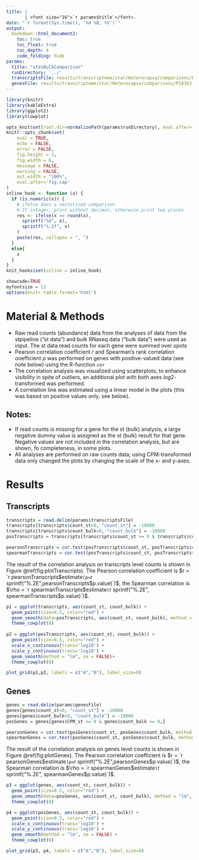 ```yaml
---
title: | 
       | <font size="16">`r params$title`</font>.
date: "`r format(Sys.time(), '%d %B, %Y')`"
output: 
  bookdown::html_document2:
    toc: true
    toc_float: true
    toc_depth: 4
    code_folding: hide
params:
  title: "stVsBulkComparison"
  runDirectory: '../'
  transcriptsFile: results/transcriptome/star/Heterocapsa/comparisons/P18363_103.mRNA.transcripts.stAndBulkAbundance.tsv
  genesFile: results/transcriptome/star/Heterocapsa/comparisons/P18363_103.mRNA.genes.stAndBulkAbundance.tsv
---
```


```r
library(knitr)
library(kableExtra)
library(ggplot2)
library(cowplot)

opts_knit$set(root.dir=normalizePath(params$runDirectory), eval.after='fig.cap') # needed to get working dir right
knitr::opts_chunk$set(
	eval = TRUE,
	echo = FALSE,
	error = FALSE,
	fig.height = 3,
	fig.width = 6,
	message = FALSE,
	warning = FALSE,
	out.width = "100%",
	eval.after='fig.cap'
)
inline_hook <- function (x) {
  if (is.numeric(x)) {
    # ifelse does a vectorized comparison
    # If integer, print without decimal; otherwise print two places
    res <- ifelse(x == round(x),
      sprintf("%d", x),
      sprintf("%.2f", x)
    )
    paste(res, collapse = ", ")
  }
  else{
    x
  }
}
knit_hooks$set(inline = inline_hook)

showcode=TRUE
myfontsize = 12
options(knitr.table.format='html')

```

# Material & Methods

- Raw read counts (abundance) data from the analyses of data from the stpipeline ("st data") and bulk RNaseq data ("bulk data") were used as input. The st data read counts for each gene were summed over spots
- Pearson correlation coefficient $r$ and Spearman's rank correlation ooefficient $\rho$  was performed on genes with positive-valued data (see note below) using the R-function `cor`
- The correlation analysis was visualized using scatterplots; to enhance visibility in spite of outliers, an additional plot with both axes $log2$-transformed was performed.
- A correlation line was estimated using a linear model in the plots (this was based on positive values only, see below).

## Notes:

- If read counts is missing for a gene for the st (bulk) analysis, a large negative dummy value is assigned as the st (bulk) result for that gene. Negative values are not included in the correlation analysis, but are shown, fo completeness, in some plots.
- All analyses are performed on raw counts data; using CPM-transformed data only changed the plots by changing the scale of the x- and y-axes.

# Results

## Transcripts
```r

transcripts = read.delim(params$transcriptsFile)
transcripts[transcripts$count_st<0, "count_st"] = -10000
transcripts[transcripts$count_bulk<0, "count_bulk"] = -10000
posTranscripts = transcripts[transcripts$count_st >= 0 & transcripts$count_bulk >= 0,]

pearsonTranscripts = cor.test(posTranscripts$count_st, posTranscripts$count_bulk, method = "pearson", alternative = "two.sided")
spearmanTranscripts = cor.test(posTranscripts$count_st, posTranscripts$count_bulk, method = "spearman", alternative = "two.sided")

```

The result of the correlation analysis on transcripts level counts is shown in Figure \@ref(fig:plotTranscripts). The Pearson correlation coefficient is $r = `r pearsonTranscripts$estimate` (p=`r sprintf("%.2E",pearsonTranscripts$p.value)`)$, the Spearman correlation is $\rho = `r spearmanTranscripts$estimate` (`r sprintf("%.2E", spearmanTranscripts$p.value)`)$.

```r

p1 = ggplot(transcripts, aes(count_st, count_bulk)) +
  geom_point(size=0.5, color="red") + 
  geom_smooth(data=posTranscripts, aes(count_st, count_bulk), method = "lm", se = FALSE)+
  theme_cowplot(8)
  
p2 = ggplot(posTranscripts, aes(count_st, count_bulk)) +
  geom_point(size=0.5, color="red") + 
  scale_x_continuous(trans='log10') +
  scale_y_continuous(trans='log10') +
  geom_smooth(method = "lm", se = FALSE)+
  theme_cowplot(8)

plot_grid(p1,p2, labels = c("A","B"), label_size=8)
```

## Genes

```r
genes = read.delim(params$genesFile)
genes[genes$count_st<0, "count_st"] = -10000
genes[genes$count_bulk<0, "count_bulk"] = -10000
posGenes = genes[genes$CPM_st >= 0 & genes$count_bulk >= 0,]

pearsonGenes = cor.test(posGenes$count_st, posGenes$count_bulk, method = "pearson", alternative = "two.sided")
spearmanGenes = cor.test(posGenes$count_st, posGenes$count_bulk, method = "spearman", alternative = "two.sided")
```
The result of the correlation analysis on genes level counts is shown in Figure \@ref(fig:plotGenes). 
The Pearson correlation coefficient is $r = `r pearsonGenes$estimate` (p=`r sprintf("%.2E",pearsonGenes$p.value)`)$, the Spearman correlation is $\rho = `r spearmanGenes$estimate` (`r sprintf("%.2E", spearmanGenes$p.value)`)$.


```r

p3 = ggplot(genes, aes(count_st, count_bulk)) +
  geom_point(size=0.5, color="red") + 
  geom_smooth(data=posGenes, aes(count_st, count_bulk), method = "lm", se = FALSE) +
  theme_cowplot(8)

p4 = ggplot(posGenes, aes(count_st, count_bulk)) +
  geom_point(size=0.5, color="red") + 
  scale_x_continuous(trans='log10') +
  scale_y_continuous(trans='log10') + 
  geom_smooth(method = "lm", se = FALSE) +
  theme_cowplot(8)

plot_grid(p3, p4, labels = c("A","B"), label_size=8)

```
